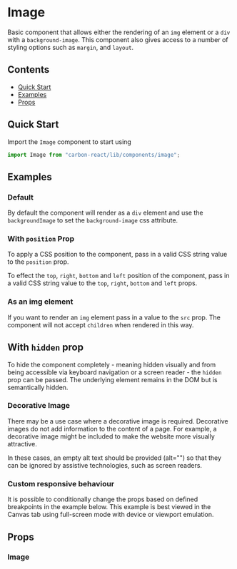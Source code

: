 



<Meta title="Image" />

# Image

Basic component that allows either the rendering of an `img` element or a `div` with a `background-image`. This component
also gives access to a number of styling options such as `margin`, and `layout`.

## Contents

- [Quick Start](#quick-start)
- [Examples](#examples)
- [Props](#props)

## Quick Start

Import the `Image` component to start using

```javascript
import Image from "carbon-react/lib/components/image";
```

## Examples

### Default

By default the component will render as a `div` element and use the `backgroundImage` to set the `background-image`
css attribute.

<Canvas>
  <Story name="default" story={stories.DefaultStory} />
</Canvas>

### With `position` Prop

To apply a CSS position to the component, pass in a valid CSS string value to the `position` prop. 

To effect the `top`, `right`, `bottom` and `left` position of the component, pass in a valid CSS string value to the `top`, `right`, `bottom` and `left` props. 

<Canvas>
  <Story name="with position" story={stories.ImageWithPosition} />
</Canvas>

### As an img element

If you want to render an `img` element pass in a value to the `src` prop. The component will not accept `children` when
rendered in this way.

<Canvas>
  <Story name="as an img" story={stories.AsAnImg} />
</Canvas>

## With `hidden` prop

To hide the component completely - meaning hidden visually and from being accessible via keyboard navigation or a screen reader - the `hidden` prop can be passed. The underlying element remains in the DOM but is semantically hidden.

<Canvas>
  <Story name="with hidden prop" story={stories.WithHiddenProp} />
</Canvas>

### Decorative Image

There may be a use case where a decorative image is required. Decorative images do not add information to the content of a page. 
For example, a decorative image might be included to make the website more visually attractive. 

In these cases, an empty alt text should be provided (alt="") so that they can be ignored by assistive technologies, such as screen readers.

<Canvas>
  <Story name="decorative" story={stories.DecorativeStory} />
</Canvas>

### Custom responsive behaviour

It is possible to conditionally change the props based on defined breakpoints in the example below. This example is best
viewed in the Canvas tab using full-screen mode with device or viewport emulation.

<Canvas>
  <Story
    name="custom responsive behaviour"
    story={stories.CustomResponsiveBehaviour}
  />
</Canvas>

## Props

### Image

<StyledSystemProps of={Image} margin layout background padding noHeader />
